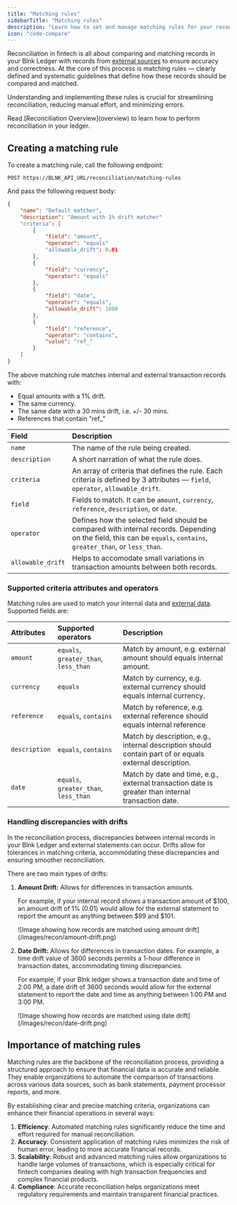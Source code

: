 ```yaml
---
title: "Matching rules"
sidebarTitle: "Matching rules"
description: "Learn how to set and manage matching rules for your reconciliation process."
icon: "code-compare"
---
```



Reconciliation in fintech is all about comparing and matching records in your Blnk Ledger with records from [external sources](external-data) to ensure accuracy and correctness. At the core of this process is matching rules — clearly defined and systematic guidelines that define how these records should be compared and matched.

Understanding and implementing these rules is crucial for streamlining reconciliation, reducing manual effort, and minimizing errors.

<Note>
    Read [Reconciliation Overview](overview) to learn how to perform reconciliation in your ledger.
</Note>

## Creating a matching rule

To create a matching rule, call the following endpoint:

```
POST https://BLNK_API_URL/reconciliation/matching-rules
```

And pass the following request body:

```json Request
{
    "name": "Default matcher",
    "description": "Amount with 1% drift matcher"
    "criteria": [
        {
            "field": "amount",
            "operator": "equals"
            "allowable_drift": 0.01
        },
        {
            "field": "currency",
            "operator": "equals"
        },
        {
            "field": "date",
            "operator": "equals",
            "allowable_drift": 1800
        },
        {
            "field": "reference",
            "operator": "contains",
            "value": "ref_"
        }
    ]
}
```

The above matching rule matches internal and external transaction records with:

- Equal amounts with a 1% drift.
- The same currency.
- The same date with a 30 mins drift, i.e. +/- 30 mins.
- References that contain "ref_"

| Field | Description |
| :--- | :--- |
| `name` | The name of the rule being created. |
| `description` | A short narration of what the rule does. |
| `criteria` | An array of criteria that defines the rule. Each criteria is defined by 3 attributes — `field`, `operator`, `allowable_drift`. |
| `field` | Fields to match. It can be `amount`, `currency`, `reference`, `description`, or `date`. |
| `operator` | Defines how the selected field should be compared with internal records. Depending on the field, this can be `equals`, `contains`, `greater_than`, or `less_than`. |
| `allowable_drift` | Helps to accomodate small variations in transaction amounts between both records. |

### Supported criteria attributes and operators

Matching rules are used to match your internal data and [external data](external-data). Supported fields are:

| Attributes | Supported operators | Description |
| :--- | :--- | :--- |
| `amount` | `equals`, `greater_than`, `less_than` | Match by amount, e.g. external amount should equals internal amount. |
| `currency` | `equals` | Match by currency, e.g. external currency should equals internal currency. |
| `reference` | `equals`, `contains` | Match by reference, e.g. external reference should equals internal reference |
| `description` | `equals`, `contains` | Match by description, e.g., internal description should contain part of or equals external description.  |
| `date` | `equals`, `greater_than`, `less_than` | Match by date and time, e.g., external transaction date is greater than internal transaction date. |

### Handling discrepancies with drifts

In the reconciliation process, discrepancies between internal records in your Blnk Ledger and external statements can occur. Drifts allow for tolerances in matching criteria, accommodating these discrepancies and ensuring smoother reconciliation. 

There are two main types of drifts:

1. **Amount Drift:** Allows for differences in transaction amounts. 

    For example, if your internal record shows a transaction amount of \$100, an amount drift of 1% (0.01) would allow for the external statement to report the amount as anything between \$99 and \$101.

    <Frame caption="Amount is matched +/- $22 (1% of the amount)">
      ![Image showing how records are matched using amount drift](/images/recon/amount-drift.png)
    </Frame>

2. **Date Drift:** Allows for differences in transaction dates. For example, a time drift value of 3600 seconds permits a 1-hour difference in transaction dates, accommodating timing discrepancies.
    
    For example, if your Blnk ledger shows a transaction date and time of 2:00 PM, a date drift of 3600 seconds would allow for the external statement to report the date and time as anything between 1:00 PM and 3:00 PM.

    <Frame caption="Date is matched +/- 1 hour.">
      ![Image showing how records are matched using date drift](/images/recon/date-drift.png)
    </Frame>

## Importance of matching rules

Matching rules are the backbone of the reconciliation process, providing a structured approach to ensure that financial data is accurate and reliable. They enable organizations to automate the comparison of transactions across various data sources, such as bank statements, payment processor reports, and more. 

By establishing clear and precise matching criteria, organizations can enhance their financial operations in several ways:

1. **Efficiency**: Automated matching rules significantly reduce the time and effort required for manual reconciliation.
2. **Accuracy**: Consistent application of matching rules minimizes the risk of human error, leading to more accurate financial records.
3. **Scalability**: Robust and advanced matching rules allow organizations to handle large volumes of transactions, which is especially critical for fintech companies dealing with high transaction frequencies and complex financial products.
4. **Compliance**: Accurate reconciliation helps organizations meet regulatory requirements and maintain transparent financial practices.

<NeedHelp />